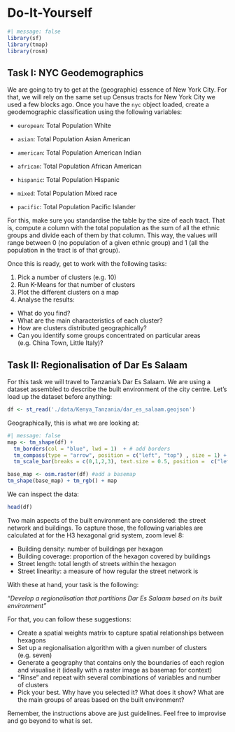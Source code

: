 # Do-It-Yourself {#sec-clusteringlab .unnumbered}

```r
#| message: false
library(sf)
library(tmap)
library(rosm)
```

## Task I: NYC Geodemographics

We are going to try to get at the (geographic) essence of New York City. For that, we will rely on the same set up Census tracts for New York City we used a few blocks ago. Once you have the `nyc` object loaded, create a geodemographic classification using the following variables:

-   `european`: Total Population White

-   `asian`: Total Population Asian American

-   `american`: Total Population American Indian

-   `african`: Total Population African American

-   `hispanic`: Total Population Hispanic

-   `mixed`: Total Population Mixed race

-   `pacific`: Total Population Pacific Islander

For this, make sure you standardise the table by the size of each tract. That is, compute a column with the total population as the sum of all the ethnic groups and divide each of them by that column. This way, the values will range between 0 (no population of a given ethnic group) and 1 (all the population in the tract is of that group).

Once this is ready, get to work with the following tasks:

1.  Pick a number of clusters (e.g. 10)
2.  Run K-Means for that number of clusters
3.  Plot the different clusters on a map
4.  Analyse the results:

-   What do you find?
-   What are the main characteristics of each cluster?
-   How are clusters distributed geographically?
-   Can you identify some groups concentrated on particular areas (e.g. China Town, Little Italy)?

## Task II: Regionalisation of Dar Es Salaam

For this task we will travel to Tanzania's Dar Es Salaam. We are using a dataset assembled to describe the built environment of the city centre. Let's load up the dataset before anything:

```r
df <- st_read('./data/Kenya_Tanzania/dar_es_salaam.geojson')
```

Geographically, this is what we are looking at:

```r
#| message: false
map <- tm_shape(df) +
  tm_borders(col = "blue", lwd = 1)  + # add borders
  tm_compass(type = "arrow", position = c("left", "top") , size = 1) + # add compass
  tm_scale_bar(breaks = c(0,1,2,3), text.size = 0.5, position =  c("left", "bottom")) # add scale bar

base_map <- osm.raster(df) #add a basemap
tm_shape(base_map) + tm_rgb() + map
```

We can inspect the data:

```r
head(df)
```

Two main aspects of the built environment are considered: the street network and buildings. To capture those, the following variables are calculated at for the H3 hexagonal grid system, zoom level 8:

-   Building density: number of buildings per hexagon
-   Building coverage: proportion of the hexagon covered by buildings
-   Street length: total length of streets within the hexagon
-   Street linearity: a measure of how regular the street network is

With these at hand, your task is the following:

*"Develop a regionalisation that partitions Dar Es Salaam based on its built environment"*

For that, you can follow these suggestions:

-   Create a spatial weights matrix to capture spatial relationships between hexagons
-   Set up a regionalisation algorithm with a given number of clusters (e.g. seven)
-   Generate a geography that contains only the boundaries of each region and visualise it (ideally with a raster image as basemap for context)
-   "Rinse" and repeat with several combinations of variables and number of clusters
-   Pick your best. Why have you selected it? What does it show? What are the main groups of areas based on the built environment?

::: callout-note
Remember, the instructions above are just guidelines. Feel free to improvise and go beyond to what is set.
:::
